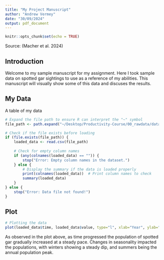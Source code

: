 ```yaml
---
title: "My Project Manuscript"
author: "Andrew Vermey"
date: "30/09/2024"
output: pdf_document
---
```


```r
knitr::opts_chunk$set(echo = TRUE)
```

Source: (Macher et al. 2024)

## Introduction
Welcome to my sample manuscript for my assignment. Here I took sample data on spotted gar sightings to use as a reference of my abilities. This manuscript will visually show some of this data and discuses the results. 

## My Data 
A table of my data

```r
# Expand the file path to ensure R can interpret the "~" symbol
file_path <- path.expand("~/Desktop/Productivity-Course/00_rawdata/data.csv")

# Check if the file exists before loading
if (file.exists(file_path)) {
    loaded_data <- read.csv(file_path)
    
    # Check for empty column names
    if (any(colnames(loaded_data) == "")) {
        stop("Error: Empty column names in the dataset.")
    } else {
        # Display the summary if the data is loaded properly
        print(colnames(loaded_data))  # Print column names to check
        summary(loaded_data)
    }
} else {
    stop("Error: Data file not found!")
}
```


## Plot

```r
# Plotting the data
plot(loaded_data$time, loaded_data$value, type="l", xlab="Year", ylab="Spotted Gar Sightings")
```

As observed in the plot above, as time progressed the population of spotted gar gradually increased at a steady pace. Changes in seasonality impacted the populations, with winters showing a steady dip, and summers being the annual population peak.


